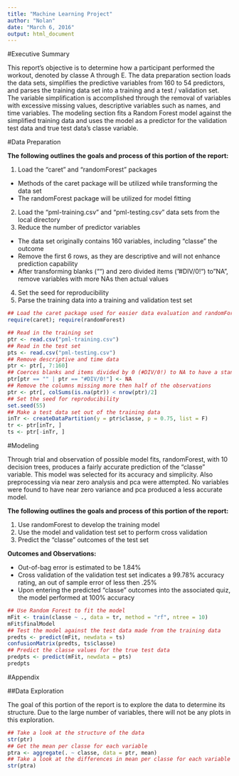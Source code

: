 ```yaml
---
title: "Machine Learning Project"
author: "Nolan"
date: "March 6, 2016"
output: html_document
---
```


#Executive Summary

This report's objective is to determine how a participant performed the workout, denoted by classe A through E. The data preparation section loads the data sets, simplifies the predictive variables from 160 to 54 predictors, and parses the training data set into a training and a test / validation set. The variable simplification is accomplished through the removal of variables with excessive missing values, descriptive variables such as names, and time variables. The modeling section fits a Random Forest model against the simplified training data and uses the model as a predictor for the validation test data and true test data's classe variable. 

#Data Preparation

**The following outlines the goals and process of this portion of the report:**

1. Load the "caret" and "randomForest" packages
- Methods of the caret package will be utilized while transforming the data set
- The randomForest package will be utilized for model fitting
2. Load the "pml-training.csv" and "pml-testing.csv" data sets from the local directory
3. Reduce the number of predictor variables
- The data set originally contains 160 variables, including "classe" the outcome
- Remove the first 6 rows, as they are descriptive and will not enhance prediction capability
- After transforming blanks ("") and zero divided items ("#DIV/0!") to "NA", remove variables with more NAs then actual values
4. Set the seed for reproducibility
5. Parse the training data into a training and validation test set

```r
## Load the caret package used for easier data evaluation and randomForest for fitting the model
require(caret); require(randomForest)
```
```r
## Read in the training set
ptr <- read.csv("pml-training.csv")
## Read in the test set
pts <- read.csv("pml-testing.csv")
## Remove descriptive and time data
ptr <- ptr[, 7:160]
## Coerces blanks and items divided by 0 (#DIV/0!) to NA to have a standardized missing value
ptr[ptr == "" | ptr == "#DIV/0!"] <- NA
## Remove the columns missing more then half of the observations
ptr <- ptr[, colSums(is.na(ptr)) < nrow(ptr)/2]
## Set the seed for reproducibility
set.seed(55)
## Make a test data set out of the training data
inTr <- createDataPartition(y = ptr$classe, p = 0.75, list = F)
tr <- ptr[inTr, ]
ts <- ptr[-inTr, ]
```

#Modeling

Through trial and observation of possible model fits, randomForest, with 10 decision trees, produces a fairly accurate prediction of the "classe" variable. This model was selected for its accuracy and simplicity. Also preprocessing via near zero analysis and pca were attempted. No variables were found to have near zero variance and pca produced a less accurate model.

**The following outlines the goals and process of this portion of the report:**

1. Use randomForest to develop the training model
2. Use the model and validation test set to perform cross validation
3. Predict the "classe" outcomes of the test set

**Outcomes and Observations:**

- Out-of-bag error is estimated to be 1.84%
- Cross validation of the validation test set indicates a 99.78% accuracy rating, an out of sample error of less then .25%
- Upon entering the predicted "classe" outcomes into the associated quiz, the model performed at 100% accuracy

```r
## Use Random Forest to fit the model
mFit <- train(classe ~ ., data = tr, method = "rf", ntree = 10)
mFit$finalModel
## Test the model against the test data made from the training data
predts <- predict(mFit, newdata = ts)
confusionMatrix(predts, ts$classe)
## Predict the classe values for the true test data
predpts <- predict(mFit, newdata = pts)
predpts
```

#Appendix

##Data Exploration

The goal of this portion of the report is to explore the data to determine its structure. Due to the large number of variables, there will not be any plots in this exploration.

```r
## Take a look at the structure of the data
str(ptr)
## Get the mean per classe for each variable
ptra <- aggregate(. ~ classe, data = ptr, mean)
## Take a look at the differences in mean per classe for each variable
str(ptra)
```